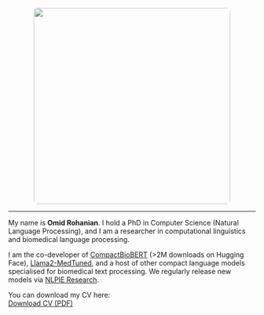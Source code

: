 
![](../img/minialbert.jpg){ width=400px style="border-radius: 8px; display: block; margin-left: auto; margin-right: auto;" }


---

My name is **Omid Rohanian**. I hold a PhD in Computer Science (Natural Language Processing), and I am a researcher in computational linguistics and biomedical language processing.

I am the co-developer of [CompactBioBERT](https://huggingface.co/nlpie/compact-biobert) (>2M downloads on Hugging Face), [Llama2-MedTuned](https://huggingface.co/nlpie/Llama2-MedTuned-7b), and a host of other compact language models specialised for biomedical text processing. We regularly release new models via [NLPIE Research](https://huggingface.co/nlpie).

You can download my CV here:  
[Download CV (PDF)](./cv.pdf)
